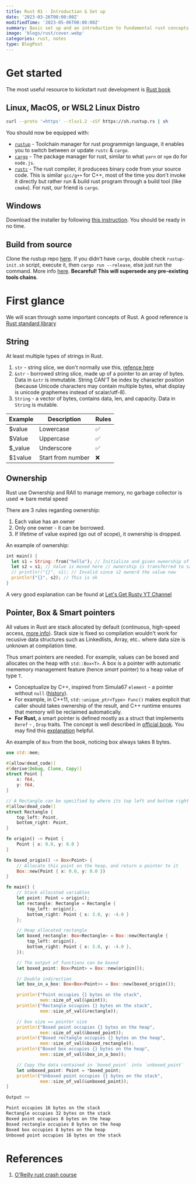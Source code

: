 ```yaml
---
title: Rust 01 - Introduction & Set up
date: '2023-03-26T00:00:00Z'
modifiedTime: '2023-05-06T00:00:00Z'
summary: Basic set up and an introduction to fundamental rust concepts
image: 'blogs/rust/cover.webp'
categories: rust, notes
type: BlogPost
---
```


# Get started

The most useful resource to kickstart rust development is [Rust book](https://doc.rust-lang.org/book)

## Linux, MacOS, or WSL2 Linux Distro

```bash
curl --proto '=https' --tlsv1.2 -sSf https://sh.rustup.rs | sh
```

You should now be equipped with:

- [`rustup`](https://rust-lang.github.io/rustup/) - Toolchain manager for rust programmign language, it enables you to switch between or update `rustc` & `cargo`.
- [`cargo`](https://doc.rust-lang.org/cargo/) - The package manager for rust, similar to what `yarn` or `npm` do for `node.js`.
- [`rustc`](https://doc.rust-lang.org/stable/rustc/) - The rust compiler, it producees binary code from your source code. This is similar `gcc/g++` for C++, most of the time you don't invoke it directly but rather run & build rust program through a build tool (like `cmake`). For rust, our friend is `cargo`.

## Windows

Download the installer by following [this instruction](https://www.rust-lang.org/tools/install). You should be ready in no time.

## Build from source

Clone the rustup repo [here](https://github.com/rust-lang/rustup). If you didn't have `cargo`, double check `rustup-init.sh` script, execute it, then `cargo run --release`, else just run the command. More info [here](https://rust-lang.github.io/rustup/installation/other.html#msvc). **Becareful! This will supersede any pre-existing tools chains**.

# First glance

We will scan through some important concepts of Rust. A good reference is [Rust standard library](https://doc.rust-lang.org/stable/std)

## String

At least multiple types of strings in Rust.

1. `str` - string slice, we don't normally use this, [refence here](https://doc.rust-lang.org/std/primitive.str.html)
2. `&str` - borrowed string slice, made up of a pointer to an array of bytes. Data in `&str` is immutable. String CAN'T be index by
   character position (because Unicode characters may contain multiple bytes, what display is unicode graphemes instead of scalar/utf-8).
3. `String` - a vector of bytes, contains data, len, and capacity. Data in `String` is mutable.

| Example  | Description       | Rules |
| -------- | ----------------- | ----- |
| $value   | Lowercase         | ✅    |
| $Value   | Uppercase         | ✅    |
| $\_value | Underscore        | ✅    |
| $1value  | Start from number | ❌    |

## Ownership

Rust use Ownership and RAII to manage memory, no garbage collector is used => bare metal speed

There are 3 rules regarding ownership:

1. Each value has an owner
2. Only one owner - it can be borrowed.
3. If lifetime of value expired (go out of scope), it ownership is dropped.

An example of ownership:

```rust
int main() {
  let s1 = String::from("hello"); // Initialize and given ownership of this string
  let s2 = s1; // Value is moved here // ownership is transferred to s2.
  // println!("{}", s1); // Invalid since s2 ownerd the value now
  println!("{}", s2); // This is ok
}
```

A very good explanation can be found at [Let's Get Rusty YT Channel](https://youtu.be/VFIOSWy93H0)

## Pointer, Box & Smart pointers

All values in Rust are stack allocated by default (continuous, high-speed access, [more info](https://www.guru99.com/stack-vs-heap.html)).
Stack size is fixed so compilation wouldn't work for recusive data structures such as Linkedlists, Array, etc.. where
data size is unknown at compilation time.

Thus smart pointers are needed.
For example, values can be boxed and allocates on the heap with `std::Box<T>`. A box is a pointer with automatic mememory management feature (hence _smart_ pointer) to a heap value of type `T`.

- Conceptualize by C++, inspired from Simula67 `element` - a pointer without `null` ([history](https://en.wikipedia.org/wiki/Smart_pointer#history)).
- For example, in C++11, `std::unique_ptr<Type> Func()` makes explicit that caller should takes ownership of the result, and C++ runtime ensures that memory will be reclaimed automatically.
- <strong>For Rust, </strong> a smart pointer is defined mostly as a struct that implements `Deref` - , `Drop` traits. The
  concept is well described in [official book](https://doc.rust-lang.org/book/ch15-00-smart-pointers.html). You may find
  this [explanation](https://youtu.be/KYJ95TxEC18) helpful.

An example of `Box` from the book, noticing box always takes 8 bytes.

```rust
use std::mem;

#[allow(dead_code)]
#[derive(Debug, Clone, Copy)]
struct Point {
    x: f64,
    y: f64,
}

// A Rectangle can be specified by where its top left and bottom right corners are in space
#[allow(dead_code)]
struct Rectangle {
    top_left: Point,
    bottom_right: Point,
}

fn origin() -> Point {
    Point { x: 0.0, y: 0.0 }
}

fn boxed_origin() -> Box<Point> {
    // Allocate this point on the heap, and return a pointer to it
    Box::new(Point { x: 0.0, y: 0.0 })
}

fn main() {
    // Stack allocated variables
    let point: Point = origin();
    let rectangle: Rectangle = Rectangle {
        top_left: origin(),
        bottom_right: Point { x: 3.0, y: -4.0 }
    };

    // Heap allocated rectangle
    let boxed_rectangle: Box<Rectangle> = Box::new(Rectangle {
        top_left: origin(),
        bottom_right: Point { x: 3.0, y: -4.0 },
    });

    // The output of functions can be boxed
    let boxed_point: Box<Point> = Box::new(origin());

    // Double indirection
    let box_in_a_box: Box<Box<Point>> = Box::new(boxed_origin());

    println!("Point occupies {} bytes on the stack",
             mem::size_of_val(&point));
    println!("Rectangle occupies {} bytes on the stack",
             mem::size_of_val(&rectangle));

    // box size == pointer size
    println!("Boxed point occupies {} bytes on the heap",
             mem::size_of_val(&boxed_point));
    println!("Boxed rectangle occupies {} bytes on the heap",
             mem::size_of_val(&boxed_rectangle));
    println!("Boxed box occupies {} bytes on the heap",
             mem::size_of_val(&box_in_a_box));

    // Copy the data contained in `boxed_point` into `unboxed_point`
    let unboxed_point: Point = *boxed_point;
    println!("Unboxed point occupies {} bytes on the stack",
             mem::size_of_val(&unboxed_point));
}
```

```bash
Output >>

Point occupies 16 bytes on the stack
Rectangle occupies 32 bytes on the stack
Boxed point occupies 8 bytes on the heap
Boxed rectangle occupies 8 bytes on the heap
Boxed box occupies 8 bytes on the heap
Unboxed point occupies 16 bytes on the stack
```

# References

1. [O'Reilly rust crash course](https://learning.oreilly.com/videos/ultimate-rust-crash/9781800563902/)
